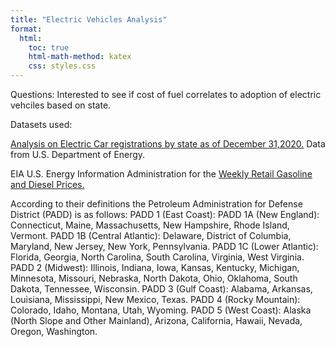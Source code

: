 ```yaml
---
title: "Electric Vehicles Analysis"
format:
  html:
    toc: true
    html-math-method: katex
    css: styles.css
---
```


Questions:
Interested to see if cost of fuel correlates to adoption of electric vehciles based on state.

Datasets used:

[Analysis on Electric Car registrations by state as of December 31,2020.](https://afdc.energy.gov/data/10962) Data from U.S. Department of Energy.

EIA U.S. Energy Information Administration for the [Weekly Retail Gasoline and Diesel Prices.](https://www.eia.gov/dnav/pet/PET_PRI_GND_A_EPM0_PTE_DPGAL_A.htm)

According to their definitions the Petroleum Administration for Defense District (PADD) is as follows: PADD 1 (East Coast): PADD 1A (New England): Connecticut, Maine, Massachusetts, New Hampshire, Rhode Island, Vermont. PADD 1B (Central Atlantic): Delaware, District of Columbia, Maryland, New Jersey, New York, Pennsylvania. PADD 1C (Lower Atlantic): Florida, Georgia, North Carolina, South Carolina, Virginia, West Virginia. PADD 2 (Midwest): Illinois, Indiana, Iowa, Kansas, Kentucky, Michigan, Minnesota, Missouri, Nebraska, North Dakota, Ohio, Oklahoma, South Dakota, Tennessee, Wisconsin. PADD 3 (Gulf Coast): Alabama, Arkansas, Louisiana, Mississippi, New Mexico, Texas. PADD 4 (Rocky Mountain): Colorado, Idaho, Montana, Utah, Wyoming. PADD 5 (West Coast): Alaska (North Slope and Other Mainland), Arizona, California, Hawaii, Nevada, Oregon, Washington.

